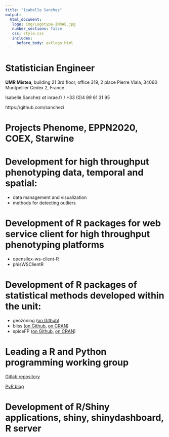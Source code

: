 ```yaml
---
title: "Isabelle Sanchez"
output: 
  html_document:
   logo: img/Logotype-INRAE.jpg
   number_sections: false
   css: style.css
   includes:
     before_body: extlogo.html
---
```



# Statistician Engineer

**UMR Mistea**, building 21 3rd floor, office 319, 2 place Pierre Viala, 34060 Montpellier Cedex 2, France

Isabelle.Sanchez _at_ inrae.fr / +33 (0)4 99 61 31 95
    
https://github.com/sanchezi

# Projects Phenome, EPPN2020, COEX, Starwine

# Development for high throughput phenotyping data, temporal and spatial:

* data management and visualization
* methods for detecting outliers

# Development of R packages for web service client for high throughput phenotyping platforms

* opensilex-ws-client-R
* phisWSClientR

# Development of R packages of statistical methods developed within the unit:

* geozoning ([on Github](https://github.com/hazaeljones/geozoning))
* bliss ([on Github](https://github.com/pmgrollemund/bliss), [on CRAN](https://CRAN.R-project.org/package=bliss))
* spiceFP ([on Github](https://github.com/giraultg/SpiceFP), [on CRAN](https://CRAN.R-project.org/package=SpiceFP))

# Leading a R and Python programming working group

[Gitlab repository](https://forgemia.inra.fr/isabelle.sanchez/GdT-PyR)

[PyR blog](https://isabelle.sanchez.pages.mia.inra.fr/blog_pyr/)

# Development of R/Shiny applications, shiny, shinydashboard, R server